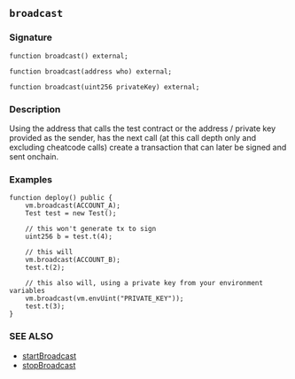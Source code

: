 ## `broadcast`

### Signature

```solidity
function broadcast() external;
```

```solidity
function broadcast(address who) external;
```

```solidity
function broadcast(uint256 privateKey) external;
```

### Description

Using the address that calls the test contract or the address / private key provided
as the sender, has the next call (at this call depth only and excluding cheatcode calls) create a
transaction that can later be signed and sent onchain.

### Examples

```solidity
function deploy() public {
    vm.broadcast(ACCOUNT_A);
    Test test = new Test();

    // this won't generate tx to sign
    uint256 b = test.t(4);

    // this will
    vm.broadcast(ACCOUNT_B);
    test.t(2);

    // this also will, using a private key from your environment variables
    vm.broadcast(vm.envUint("PRIVATE_KEY"));
    test.t(3);
} 
```

### SEE ALSO

- [startBroadcast](./start-broadcast.md)
- [stopBroadcast](./stop-broadcast.md)

